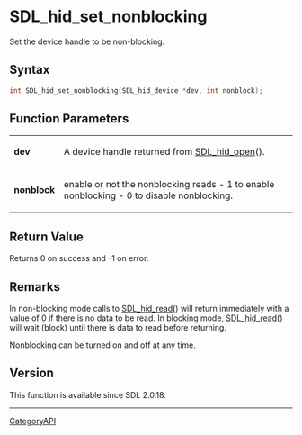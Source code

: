 = SDL_hid_set_nonblocking =

Set the device handle to be non-blocking.

== Syntax ==

<syntaxhighlight lang='c'>
int SDL_hid_set_nonblocking(SDL_hid_device *dev, int nonblock);
</syntaxhighlight>

== Function Parameters ==

{|
|'''dev'''
|A device handle returned from [[SDL_hid_open]]().
|-
|'''nonblock'''
|enable or not the nonblocking reads - 1 to enable nonblocking - 0 to disable nonblocking.
|}

== Return Value ==

Returns 0 on success and -1 on error.

== Remarks ==

In non-blocking mode calls to [[SDL_hid_read]]() will return immediately
with a value of 0 if there is no data to be read. In blocking mode,
[[SDL_hid_read]]() will wait (block) until there is data to read before
returning.

Nonblocking can be turned on and off at any time.

== Version ==

This function is available since SDL 2.0.18.

----
[[CategoryAPI]]


